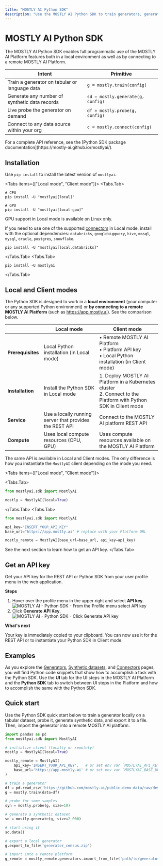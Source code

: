```yaml
---
title: "MOSTLY AI Python SDK"
description: "Use the MOSTLY AI Python SDK to train generators, generate synthetic data, connect to data sources, share data with your team, and much more. Do so in a local Python environment or on a remote MOSTLY AI platform."
---
```



# MOSTLY AI Python SDK

The MOSTLY AI Python SDK enables full programmatic use of the MOSTLY AI Platform features both in a local environment as well as by connecting to a remote MOSTLY AI Platform.

| Intent                                        | Primitive                         |
|-----------------------------------------------|-----------------------------------|
| Train a generator on tabular or language data | `g = mostly.train(config)`        |
| Generate any number of synthetic data records | `sd = mostly.generate(g, config)` |
| Live probe the generator on demand            | `df = mostly.probe(g, config)`    |
| Connect to any data source within your org    | `c = mostly.connect(config)`      |

<Callout>
For a complete API reference, see the [Python SDK package documentation](https://mostly-ai.github.io/mostlyai/).
</Callout>

## Installation

Use `pip install` to install the latest version of `mostlyai`.

<Tabs items={["Local mode", "Client mode"]}>
<Tabs.Tab>
```shell copy filename="shell"
# CPU
pip install -U "mostlyai[local]"

# GPU
pip install -U "mostlyai[local-gpu]"
```
<CustomCallout>
GPU support in Local mode is available on Linux only.
</CustomCallout>

If you need to use one of the supported [connectors](/connectors/create) in Local mode, install with the optional dependencies: `databricks`, `googlebigquery`, `hive`, `mssql`, `mysql`, `oracle`, `postgres`, `snowflake`.

```shell copy filename="shell" /databricks/
pip install -U "mostlyai[local,databricks]"
```
</Tabs.Tab>
<Tabs.Tab>
```shell copy filename="shell"
pip install -U mostlyai
```
</Tabs.Tab>
</Tabs>

## Local and Client modes

The Python SDK is designed to work in a **local environment** (your computer or any supported Python environment) or **by connecting to a remote MOSTLY AI Platform** (such as https://app.mostly.ai). See the comparison below.

| | Local mode | Client mode |
|-|-------------------|-----------------------------|
| **Prerequisites** | Local Python installation (in Local mode) | • Remote MOSTLY AI Platform<br />• Platform API key<br />• Local Python installation (in Client mode) |
| **Installation** | Install the Python SDK in Local mode | 1. Deploy MOSTLY AI Platform in a Kubernetes cluster<br />2. Connect to the Platform with Python SDK in Client mode |
| **Service** | Use a locally running server that provides the REST API  | Connect to the MOSTLY AI platform REST API |
| **Compute** | Uses local compute resources (CPU, GPU) | Uses compute resources available on the MOSTLY AI Platform |

The same API is available in Local and Client modes. The only difference is how you instantiate the `MostlyAI` client depending on the mode you need.

<Tabs items={["Local mode", "Client mode"]}>

<Tabs.Tab>
```python filename="python" {3} copy
from mostlyai.sdk import MostlyAI

mostly = MostlyAI(local=True)
```
</Tabs.Tab>
<Tabs.Tab>
```python filename="python" {3,4,6} copy
from mostlyai.sdk import MostlyAI

api_key="INSERT_YOUR_API_KEY"
base_url="https://app.mostly.ai" # replace with your Platform URL

mostly_remote = MostlyAI(base_url=base_url, api_key=api_key)
```

See the next section to learn how to get an API key.
</Tabs.Tab>
</Tabs>

## Get an API key

Get your API key for the REST API or Python SDK from your user profile menu in the web application.

**Steps**

1. Hover over the profile menu in the upper right and select **API key**.
    <Image
        src="/docimages/python-sdk/api-key/01-profile-select-API-key.webp"
        alt="MOSTLY AI - Python SDK - From the Profile menu select API key"
        width={250}
        height={250}
    />
2. Click **Generate API Key**.
    <Image
        src="/docimages/python-sdk/api-key/02-generate-api-key.webp"
        alt="MOSTLY AI - Python SDK - Click Generate API key"
        width={800}
        height={150}
    />

**What's next**

Your key is immediately copied to your clipboard. You can now use it for the REST API or to instantiate your Python SDK in Client mode.

## Examples

As you explore the [Generators](/generators), [Synthetic datasets](/synthetic-datasets), and [Connectors](/connectors) pages, you will find Python code snippets that show how to accomplish a task with the Python SDK. Use the **UI** tab for the UI steps in the MOSTLY AI Platform and the **Python SDK** tab to switch between UI steps in the Platform and how to accomplish the same with the Python SDK.

## Quick start

Use the Python SDK quick start below to train a generator locally on a tabular dataset, probe it, generate synthetic data, and export it to a file. Then, import the generator into a remote MOSTLY AI platform.

```python filename="python" copy
import pandas as pd
from mostlyai.sdk import MostlyAI

# initialize client (locally or remotely)
mostly = MostlyAI(local=True)

mostly_remote = MostlyAI(
    api_key='INSERT_YOUR_API_KEY',   # or set env var `MOSTLYAI_API_KEY`
    base_url='https://app.mostly.ai' # or set env var `MOSTLYAI_BASE_URL`
)

# train a generator
df = pd.read_csv('https://github.com/mostly-ai/public-demo-data/raw/dev/census/census.csv.gz')
g = mostly.train(data=df)

# probe for some samples
syn = mostly.probe(g, size=10)

# generate a synthetic dataset
sd = mostly.generate(g, size=2_000)

# start using it
sd.data()

# export a local generator
g.export_to_file('generator_census.zip')

# import into a remote platform
g_remote = mostly_remote.generators.import_from_file('path/to/generator_census.zip')
```
